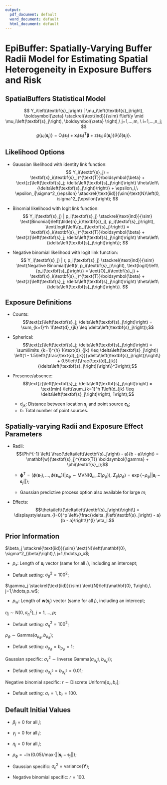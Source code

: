 ```yaml
---
output:
  pdf_document: default
  word_document: default
  html_document: default
---
```

# EpiBuffer: Spatially-Varying Buffer Radii Model for Estimating Spatial Heterogeneity in Exposure Buffers and Risk


## SpatialBuffers Statistical Model

$$
Y_i\left(\textbf{s}_j\right) | \mu_i\left(\textbf{s}_j\right), \boldsymbol{\zeta} \stackrel{\text{ind}}{\sim} f\left(y \mid \mu_i\left(\textbf{s}_j\right), \boldsymbol{\zeta} \right),\ j=1,...,m, \ i=1,...,n_j;
$$
$$
g\{\mu_i(\textbf{s}_j)\} = \text{O}_i(\textbf{s}_j) + \textbf{x}_i(\textbf{s}_j)^{\text{T}} \boldsymbol{\beta} + \text{z}\left(\textbf{s}_j; \delta\left(\textbf{s}_j\right)\right) \theta\left\{\delta\left(\textbf{s}_j\right)\right\}.
$$

## Likelihood Options
* Gaussian likelihood with identity link function: 
$$
Y_i(\textbf{s}_j) = \textbf{x}_i(\textbf{s}_j)^{\text{T}}\boldsymbol{\beta} + \text{z}\left(\textbf{s}_j; \delta\left(\textbf{s}_j\right)\right) \theta\left\{\delta\left(\textbf{s}_j\right)\right\} + \epsilon_i,\ \epsilon_i|\sigma^2_{\epsilon} \stackrel{\text{iid}}{\sim}\text{N}\left(0, \sigma^2_{\epsilon}\right);
$$

* Binomial likelihood with logit link function: 
$$
Y_i(\textbf{s}_j) | p_i(\textbf{s}_j) \stackrel{\text{ind}}{\sim} \text{Binomial}\left(\tilde{n}_i(\textbf{s}_j), p_i(\textbf{s}_j)\right), \text{logit}\left\{p_i(\textbf{s}_j)\right\} = \textbf{x}_i(\textbf{s}_j)^{\text{T}}\boldsymbol{\beta} + \text{z}\left(\textbf{s}_j; \delta\left(\textbf{s}_j\right)\right) \theta\left\{\delta\left(\textbf{s}_j\right)\right\};
$$

* Negative binomial likelihood with logit link function: 
$$
Y_i(\textbf{s}_j) | r, p_i(\textbf{s}_j) \stackrel{\text{ind}}{\sim} \text{Negative Binomial}\left(r, p_i(\textbf{s}_j)\right),
\text{logit}\left\{p_i(\textbf{s}_j)\right\} = \text{O}_i(\textbf{s}_j) + \textbf{x}_i(\textbf{s}_j)^{\text{T}}\boldsymbol{\beta} + \text{z}\left(\textbf{s}_j; \delta\left(\textbf{s}_j\right)\right) \theta\left\{\delta\left(\textbf{s}_j\right)\right\}.
$$


## Exposure Definitions
* Counts:
$$\text{z}\left(\textbf{s}_j; \delta\left(\textbf{s}_j\right)\right) = \sum_{k=1}^h 1(\text{d}_{jk} \leq \delta\left(\textbf{s}_j\right));$$

* Spherical:
$$\text{z}\left(\textbf{s}_j; \delta\left(\textbf{s}_j\right)\right) = \sum\limits_{k=1}^{h} 1(\text{d}_{jk} \leq \delta\left(\textbf{s}_j\right)) \left(1 - 1.5\left\{\frac{\text{d}_{jk}}{\delta\left(\textbf{s}_j\right)}\right\} + 0.5\left\{\frac{\text{d}_{jk}}{\delta\left(\textbf{s}_j\right)}\right\}^3\right);$$
        
*  Presence/absence:
$$\text{z}\left(\textbf{s}_j; \delta\left(\textbf{s}_j\right)\right) = \text{min} \left(\sum_{k=1}^h 1\left(d_{jk} \leq \delta\left(\textbf{s}_j\right)\right), 1\right);$$

    *  $\text{d}_{jk}$:  Distance between location $\textbf{s}_j$ and point source $\textbf{c}_k$;
    *  $h$:  Total number of point sources.
    
## Spatially-varying Radii and Exposure Effect Parameters
* Radii:
$$\Phi^{-1} \left( \frac{\delta\left(\textbf{s}_j\right) - a}{b - a}\right) = \mathbf{w}(\textbf{s}_j)^{\text{T}} \boldsymbol{\gamma} + \phi(\textbf{s}_j);$$

    * $\boldsymbol{\phi}^{\text{T}} = \left(\phi\left(\textbf{s}_1\right), \hdots, \phi\left(\textbf{s}_m\right)\right) | \rho_{\phi} \sim \text{MVN}\left(\boldsymbol{0}_m, \Sigma\left(\rho_{\phi}\right)\right)$, $\Sigma_{ij}\left(\rho_{\phi}\right) = \exp\left\{-\rho_{\phi} ||\textbf{s}_i - \textbf{s}_j||\right\}$;
    
    * Gaussian predictive process option also available for large $m$;



* Effects:
$$\theta\left\{\delta\left(\textbf{s}_j\right)\right\} = \displaystyle\sum_{l=0}^p \left\{\frac{\delta_j\left(\textbf{s}_j\right) - a}{b - a}\right\}^{l} \eta_l.$$

## Prior Information
$\beta_j \stackrel{\text{iid}}{\sim} \text{N}\left(\mathbf{0}, \sigma^2_{\beta}\right),\ j=1,\hdots,p_x$;

* $p_x$: Length of $\textbf{x}_i$ vector (same for all $i$), including an intercept;

* Default setting: $\sigma^2_{\beta} = 100^2$;

$\gamma_j \stackrel{\text{iid}}{\sim} \text{N}\left(\mathbf{0}, 1\right),\ j=1,\hdots,p_w$;

* $p_w$: Length of $\textbf{w}\left(\textbf{s}_j\right)$ vector (same for all $j$), including an intercept;

$\eta_j \sim \text{N}\left(0, \sigma^2_{\eta}\right),\ j=1,\hdots,p$;

* Default setting: $\sigma^2_{\eta} = 100^2$;

$\rho_{\phi} \sim \text{Gamma}\left(a_{\rho_{\phi}}, b_{\rho_{\phi}}\right)$;

* Default setting: $a_{\rho_{\phi}} = b_{\rho_{\phi}} = 1$;

Gaussian specific:  $\sigma^2_{\epsilon} \sim \text{Inverse Gamma}\left(a_{\sigma^2_{\epsilon}}, b_{\sigma^2_{\epsilon}}\right)$;

* Default setting:  $a_{\sigma^2_{\epsilon}} = b_{\sigma^2_{\epsilon}} = 0.01$;

Negative binomial specific:  $r \sim \text{Discrete Uniform}\left[a_r, b_r\right]$;

* Default setting: $a_r = 1, b_r = 100$.


## Default Initial Values
* $\beta_j = 0$ for all $j$;

* $\gamma_j = 0$ for all $j$;

* $\eta_j = 0$ for all $j$;

* $\rho_{\phi} = -\ln\left(0.05\right)/\max\left\{||\textbf{s}_{i} - \textbf{s}_{j}||\right\}$;

* Gaussian specific: $\sigma^2_{\epsilon} = \text{variance}(\mathbf{Y})$;

* Negative binomial specific: $r= 100$.




\pagebreak

